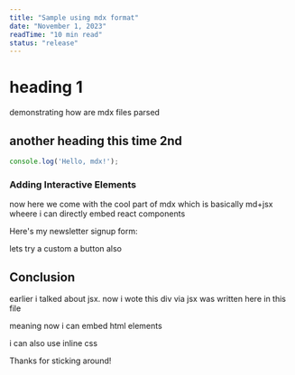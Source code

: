 ```yaml
---
title: "Sample using mdx format"
date: "November 1, 2023"
readTime: "10 min read"
status: "release"
---
```


# heading 1

demonstrating how are mdx files parsed

## another heading this time 2nd

```javascript
console.log('Hello, mdx!');
```

### Adding Interactive Elements

now here we come with the cool part of mdx which is basically md+jsx wheere i can directly embed react components

Here's my newsletter signup form:

<NewsletterForm /> 

lets try a custom a button also

<CustomButton text="punch me" /> 

## Conclusion

<div style={{ padding: '20px', border: '2px dashed green', borderRadius: '8px', marginTop: '20px' }}>
  <p>earlier i talked about jsx. now i wote this div via jsx was written here in this file</p>
  <p>meaning now i can embed html elements</p>
<p>i can <span style={{color: 'blue'}}>also</span> use inline css</p>
</div>

Thanks for sticking around!
